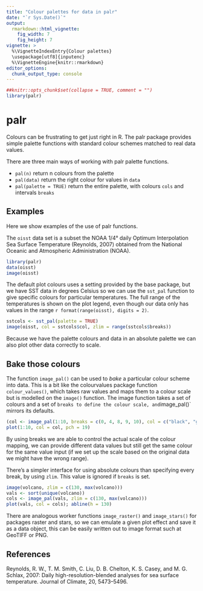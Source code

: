 ```yaml
---
title: "Colour palettes for data in palr"
date: "`r Sys.Date()`"
output:
  rmarkdown::html_vignette:
    fig_width: 7
    fig_height: 7
vignette: >
  %\VignetteIndexEntry{Colour palettes}
  \usepackage[utf8]{inputenc}
  %\VignetteEngine{knitr::rmarkdown}
editor_options: 
  chunk_output_type: console
---
```


```r
##knitr::opts_chunk$set(collapse = TRUE, comment = "")
library(palr)
```

# palr

Colours can be frustrating to get just right in R. The palr package provides simple palette functions with standard
colour schemes matched to real data values. 

There are three main ways of working with palr palette functions.  

* `pal(n)` return n colours from the palette
* `pal(data)` return the right colour for values in `data`
* `pal(palette = TRUE)` return the entire palette, with colours `cols` and intervals `breaks`

## Examples

Here we show examples of the use of palr functions. 

The `oisst` data set is a subset the NOAA 1/4° daily Optimum Interpolation Sea Surface Temperature (Reynolds, 2007) obtained from the National Oceanic and Atmospheric Administration (NOAA). 

```r
library(palr)
data(oisst)
image(oisst)
```

The default plot colours uses a setting provided by the base package, but we have SST data in degrees Celsius so we can use the `sst_pal` function to give specific colours for particular temperatures. The full range of the temperatures is shown on the plot legend, even though our data only has values in the range `r format(range(oisst), digits = 2)`. 

```r
sstcols <- sst_pal(palette = TRUE)
image(oisst, col = sstcols$col, zlim = range(sstcols$breaks))
```

Because we have the palette colours and data in an absolute palette we can also plot other data correctly to scale. 


## Bake those colours

The function `image_pal()` can be used to *bake* a particular colour scheme into data. This is a bit like the colourvalues package function `colour_values()`, which takes raw values and maps them to a colour scale but is modelled on the `image()` function. The image function takes a set of colours and a set of `breaks to define the colour scale, and `image_pal()` mirrors its defaults. 

```r
(col <- image_pal(1:10, breaks = c(0, 4, 8, 9, 10), col = c("black", "green", "red", "blue")))
plot(1:10, col = col, pch = 19)
```

By using breaks we are able to  control the actual scale of the colour mapping, we can provide different data values but still get the same colour for the same value input (if we set up the scale based on the original data we might have the wrong range). 

There's a simpler interface for using absolute colours than specifying every break, by using `zlim`. This value is ignored if `breaks` is set. 

```r
image(volcano, zlim = c(130, max(volcano)))
vals <- sort(unique(volcano))
cols <- image_pal(vals, zlim = c(130, max(volcano)))
plot(vals, col = cols); abline(h = 130)
```

There are analogous worker functions `image_raster()` and `image_stars()` for packages raster and stars, so we can emulate a given plot effect and save it as a data object, this can be easily written out to image format such at GeoTIFF or PNG. 


## References

Reynolds, R. W., T. M. Smith, C. Liu, D. B. Chelton, K. S. Casey, and M. G. Schlax, 2007: Daily high-resolution-blended analyses for sea surface temperature. Journal of Climate, 20, 5473–5496.



